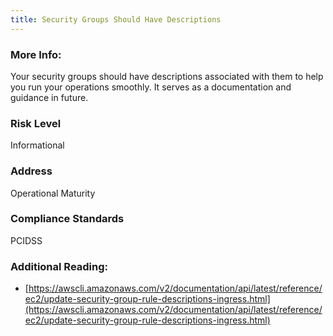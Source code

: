 ```yaml
---
title: Security Groups Should Have Descriptions
---
```


### More Info:

Your security groups should have descriptions associated with them to help you run your operations smoothly. It serves as a documentation and guidance in future.

### Risk Level

Informational

### Address

Operational Maturity

### Compliance Standards

PCIDSS

### Additional Reading:

- [https://awscli.amazonaws.com/v2/documentation/api/latest/reference/ec2/update-security-group-rule-descriptions-ingress.html](https://awscli.amazonaws.com/v2/documentation/api/latest/reference/ec2/update-security-group-rule-descriptions-ingress.html)
